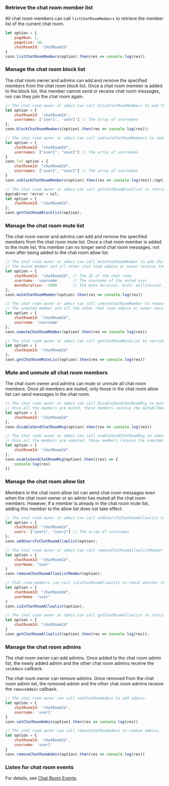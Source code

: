 <PlatformWrapper platform="web">

### Retrieve the chat room member list

All chat room members can call `listChatRoomMembers` to retrieve the member list of the current chat room.

```javascript
let option = {
    pageNum: 1,
    pageSize: 10,
    chatRoomId: 'chatRoomId'
}
conn.listChatRoomMembers(option).then(res => console.log(res))
```

### Manage the chat room block list

The chat room owner and admins can add and remove the specified members from the chat room block list. Once a chat room member is added to the block list, this member cannot send or receive chat room messages, nor can they join the chat room again.

```javascript
// The chat room owner or admin can call blockChatRoomMembers to add the specified members to the chat room block list.
let option = {
    chatRoomId: 'chatRoomId',
    usernames: ['user1', 'user2'] // The array of usernames
};
conn.blockChatRoomMembers(option).then(res => console.log(res));

// The chat room owner or admin can call unblockChatRoomMembers to remove the specified users from the block list.
let option = {
    chatRoomId: "chatRoomId",
    usernames: ["user1", "user2"] // The array of usernames
}
conn.let option = {
    chatRoomId: "chatRoomId",
    usernames: ["user1", "user2"] // The array of usernames
}
conn.unblockChatRoomMembers(option).then(res => console.log(res));(option).then(res => console.log(res));

// The chat room owner or admin can call getChatRoomBlocklist to retrieve the block list of the current chat room.
AgoraError *error = nil;
let option = {
    chatRoomId: "chatRoomId",
};
conn.getChatRoomBlocklist(option);
```


### Manage the chat room mute list

The chat room owner and admins can add and remove the specified members from the chat room mute list. Once a chat room member is added to the mute list, this member can no longer send chat room messages, not even after being added to the chat room allow list.

```javascript
// The chat room owner or admin can call muteChatRoomMember to add the specified user to the chat room block list.
// The muted member and all other chat room admins or owner receive the muteMember callback.
let option = {
    chatRoomId: "chatRoomId", // The ID of the chat room
    username: 'username',     // The username of the muted user
    muteDuration: -1000       // The mute duration. Unit: millisecond. The value of "-1000" means permanant mute.
};
conn.muteChatRoomMember(option).then(res => console.log(res))

// The chat room owner or admin can call unmuteChatRoomMember to remove the specified user from the chat room mute list.
// The unmuted member and all the other chat room admins or owner receive the unmuteMember callback.
let option = {
    chatRoomId: "chatRoomId",
    username: 'username'
};
conn.unmuteChatRoomMember(option).then(res => console.log(res))

// The chat room owner or admin can call getChatRoomMuteList to retrieve the mute list of the current chat room.
let option = {
    chatRoomId: "chatRoomId"
};
conn.getChatRoomMuteList(option).then(res => console.log(res))
```


### Mute and unmute all chat room members

The chat room owner and admins can mute or unmute all chat room members. Once all members are muted, only those in the chat room allow list can send messages in the chat room.

```javascript
// The chat room owner or admin can call disableSendChatRoomMsg to mute all the chat room members.
// Once all the members are muted, these members receive the muteAllMembers callback.
let option = {
    chatRoomId: "chatRoomId"
};
conn.disableSendChatRoomMsg(option).then(res => console.log(res))

// The chat room owner or admin can call enableSendChatRoomMsg to unmute all the chat room members.
// Once all the members are unmuted, these members receive the unmuteAllMembers callback.
let option = {
    chatRoomId: "chatRoomId"
};
conn.enableSendChatRoomMsg(option).then((res) => {
    console.log(res)
})
```


### Manage the chat room allow list

Members in the chat room allow list can send chat room messages even when the chat room owner or an admin has muted all the chat room members. However, if a member is already in the chat room mute list, adding this member to the allow list does not take effect.

```javascript
// The chat room owner or admin can call addUsersToChatRoomAllowlist to add the specified member to the chat room allow list.
let option = {
    chatRoomId: "chatRoomId",
    users: ["user1", "user2"] // The array of usernames
};
conn.addUsersToChatRoomAllowlist(option);

// The chat room owner or admin can call removeChatRoomAllowlistMember to remove the specified member from the chat room allow list.
let option = {
    chatRoomId: "chatRoomId",
    userName: "user"
}
conn.removeChatRoomAllowlistMember(option);

// Chat room members can call isInChatRoomAllowlist to check whether they are in the chat room allow list.
let option = {
    chatRoomId: "chatRoomId",
    userName: "user"
}
conn.isInChatRoomAllowlist(option);

// The chat room owner or admin can call getChatRoomAllowlist to retrieve the allow list of the current chat room.
let option = {
    chatRoomId: "chatRoomId"
}
conn.getChatRoomAllowlist(option).then(res => console.log(res));
```


### Manage the chat room admins

The chat room owner can add admins. Once added to the chat room admin list, the newly added admin and the other chat room admins receive the `setAdmin` callback.

The chat room owner can remove admins. Once removed from the chat room admin list, the removed admin and the other chat room admins receive the `removeAdmin` callback.

```javascript
// The chat room owner can call setChatRoomAdmin to add admins.
let option = {
    chatRoomId: 'chatRoomId',
    username: 'user1'
}
conn.setChatRoomAdmin(option).then(res => console.log(res))

// The chat room owner can call removeChatRoomAdmin to remove admins.
let option = {
    chatRoomId: 'chatRoomId',
    username: 'user1'
}
conn.removeChatRoomAdmin(option).then(res => console.log(res))
```


### Listen for chat room events

For details, see [Chat Room Events](./agora_chat_chatroom_web?platform=Web#listen-for-chat-room-events).

</PlatformWrapper>
